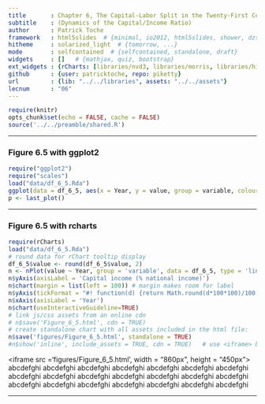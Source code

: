 ```yaml
---
title       : Chapter 6, The Capital-Labor Split in the Twenty-First Century
subtitle    : (Dynamics of the Capital/Income Ratio)
author      : Patrick Toche
framework   : html5slides  # {minimal, io2012, html5slides, shower, dzslides, ...}
hitheme     : solarized_light  # {tomorrow, ...}
mode        : selfcontained  # {selfcontained, standalone, draft}
widgets     : []   # {mathjax, quiz, bootstrap}
ext_widgets : {rCharts: [libraries/nvd3, libraries/morris, libraries/highcharts]}
github      : {user: patricktoche, repo: piketty}
url         : {lib: "../../libraries", assets: "../../assets"}
lecnum      : "06"
---
```


```r
require(knitr)
opts_chunk$set(echo = FALSE, cache = FALSE)
source('../../preamble/shared.R')
```


---

### Figure 6.5 with ggplot2

```r
require("ggplot2")
require("scales")
load("data/df_6_5.Rda") 
ggplot(data = df_6_5, aes(x = Year, y = value, group = variable, colour = variable, shape = variable)) + geom_line() + geom_point(size = 3) + ylab("Capital income (% national income)") + xlab(NULL) + scale_x_continuous(breaks = seq(1970, 2010, by = 5)) + scale_y_continuous(limits = c(.1, .37), labels = percent, breaks = seq(0, .4, by = .05)) + scale_shape_manual(name = "Category", values = shapePalette) + scale_colour_manual(name = "Category", values = colorPalette) + theme(legend.position = c(.8, .15), legend.title = element_blank()) + guides(shape = guide_legend(ncol = 2)) 
p <- last_plot()
```


---

### Figure 6.5 with rcharts
```r
require(rCharts)
load("data/df_6_5.Rda") 
# round data for rChart tooltip display
df_6_5$value <- round(df_6_5$value, 2)
n <- nPlot(value ~ Year, group = 'variable', data = df_6_5, type = 'lineChart') 
n$yAxis(axisLabel = 'Capital income (% national income)')
n$chart(margin = list(left = 100)) # margin makes room for label
n$yAxis(tickFormat = "#! function(d) {return Math.round(d*100*100)/100 + '%'} !#")
n$xAxis(axisLabel = 'Year')
n$chart(useInteractiveGuideline=TRUE)
# link js/css assets from an online cdn
# n$save('Figure_6_5.html', cdn = TRUE)
# create standalone chart with all assets included in the html file:
n$save('figures/Figure_6_5.html', standalone = TRUE)
#n$show('inline', include_assets = TRUE, cdn = TRUE)   # use <iframe> below
```
<iframe src ='figures/Figure_6_5.html', width = "860px", height = "450px"></iframe>
abcdefghi abcdefghi abcdefghi abcdefghi abcdefghi abcdefghi abcdefghi abcdefghi abcdefghi abcdefghi abcdefghi abcdefghi abcdefghi abcdefghi abcdefghi abcdefghi abcdefghi abcdefghi abcdefghi abcdefghi abcdefghi 

---


